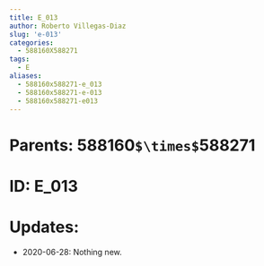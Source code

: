 ```yaml
---
title: E_013
author: Roberto Villegas-Diaz
slug: 'e-013'
categories:
  - 588160X588271
tags:
  - E
aliases:
  - 588160x588271-e_013
  - 588160x588271-e-013
  - 588160x588271-e013
---
```


# **Parents**: 588160`$\times$`588271
# **ID**: E_013
# **Updates**: 
 - 2020-06-28: Nothing new.
